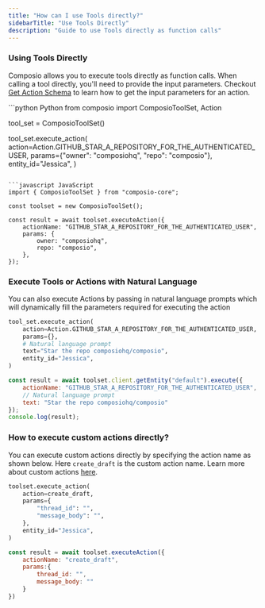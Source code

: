 ```yaml
---
title: "How can I use Tools directly?"
sidebarTitle: "Use Tools Directly"
description: "Guide to use Tools directly as function calls"
---
```


### Using Tools Directly

Composio allows you to execute tools directly as function calls. When calling a tool directly, you'll need to provide the input parameters. Checkout [Get Action Schema](/patterns/tools/use-tools/get-action-inputs) to learn how to get the input parameters for an action.

<CodeGroup>
 ```python Python
from composio import ComposioToolSet, Action

tool_set = ComposioToolSet()

tool_set.execute_action(
    action=Action.GITHUB_STAR_A_REPOSITORY_FOR_THE_AUTHENTICATED_USER,
    params={"owner": "composiohq", "repo": "composio"},
    entity_id="Jessica",
)
```

```javascript JavaScript
import { ComposioToolSet } from "composio-core";

const toolset = new ComposioToolSet();

const result = await toolset.executeAction({
    actionName: "GITHUB_STAR_A_REPOSITORY_FOR_THE_AUTHENTICATED_USER",
    params: {
        owner: "composiohq",
        repo: "composio",
    },
});
  ```
</CodeGroup>

### Execute Tools or Actions with Natural Language
You can also execute Actions by passing in natural language prompts which will dynamically fill the parameters required for executing the action
<CodeGroup>
```python Python
tool_set.execute_action(
    action=Action.GITHUB_STAR_A_REPOSITORY_FOR_THE_AUTHENTICATED_USER,
    params={},
    # Natural language prompt
    text="Star the repo composiohq/composio",
    entity_id="Jessica",
)
```

```javascript JavaScript
const result = await toolset.client.getEntity("default").execute({
    actionName: "GITHUB_STAR_A_REPOSITORY_FOR_THE_AUTHENTICATED_USER",
    // Natural language prompt
    text: "Star the repo composiohq/composio"
});
console.log(result);
```
</CodeGroup>

### How to execute custom actions directly?
You can execute custom actions directly by specifying the action name as shown below. Here `create_draft` is the custom action name. Learn more about custom actions [here](/patterns/tools/build-tools/custom-action-with-auth).
<CodeGroup>
```python Python {2}
toolset.execute_action(
    action=create_draft,
    params={
        "thread_id": "",
        "message_body": "",
    },
    entity_id="Jessica",
)
```
```javascript JavaScript {2}
const result = await toolset.executeAction({
    actionName: "create_draft",
    params:{
        thread_id: "",
        message_body: ""
    }
})
```
</CodeGroup>


